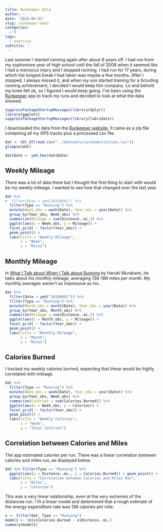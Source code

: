 ```yaml
---
title: Runkeeper Data
author: ~
date: '2018-06-03'
slug: runkeeper-data
categories: 
  - R
tags: 
  - exercise
subtitle: ''
---
```


Last summer I started running again after about 8 years off. I had run from my sophomore year of high school until the fall of 2008 when it seemed like I had a meniscus injury and I stopped running. I had run for 17 years, during which the longest break I had taken was maybe a few months. After I stopped, I always missed it, and when my son started training for a Scouting running achievement, I decided I would keep him company. Lo and behold my knee felt ok, so I figured I would keep going. I've been using the [Runkeeper](https://runkeeper.com/index) app to track my runs and decided to look at what the data showed.

```r
suppressPackageStartupMessages(library(dplyr))
library(ggplot2)
suppressPackageStartupMessages(library(lubridate))
```

I downloaded the data from the [Runkeeper website.](https://runkeeper.com/index) It came as a zip file containing all my GPS tracks plus a processed csv file.
```r
dat <- tbl_df(read.csv("../datasets/cardioActivities.csv"))
glimpse(dat)
```

```r
dat$Date <- ymd_hms(dat$Date)
```

## Weekly Mileage
There was a lot of data there but I thought the first thing to start with would be my weekly mileage. I wanted to see how that changed over the last year. 
```r
dat %>%  
#  filter(Date < ymd(20180601)) %>% 
  filter(Type == "Running") %>%
  mutate(Week_obs = week(Date), Year_obs = year(Date)) %>%
  group_by(Year_obs, Week_obs) %>%
  summarize(Mileage = sum(Distance..mi.)) %>%
  ggplot(aes(x = Week_obs, y = Mileage)) + 
  facet_grid( ~ factor(Year_obs)) +
  geom_point() +
  labs(title = "Weekly Mileage",
       x = "Week", 
       y = "Miles")
```

## Monthly Mileage
In [What I Talk about When I Talk about Running](https://www.amazon.com/dp/B0015DWJ8W/ref=dp-kindle-redirect?_encoding=UTF8&btkr=1) by Haruki Murakami, he talks about his monthly mileage, averaging 136-186 miles per month. My monthly averages weren't as impressive as his.

```r
dat %>%  
  filter(Date < ymd("20180601")) %>%
  filter(Type == "Running") %>%
  mutate(Month_obs = month(Date), Year_obs = year(Date)) %>%
  group_by(Year_obs, Month_obs) %>%
  summarize(Mileage = sum(Distance..mi.)) %>%
  ggplot(aes(x = Month_obs, y = Mileage)) + 
  facet_grid( ~ factor(Year_obs)) +
  geom_point() +
  labs(title = "Monthly Mileage",
       x = "Month", 
       y = "Miles")
```

## Calories Burned
I tracked my weekly calories burned, expecting that these would be highly correlated with mileage.

```r
dat %>%  
  filter(Type == "Running") %>%
  mutate(Week_obs = week(Date), Year_obs = year(Date)) %>%
  group_by(Year_obs, Week_obs) %>%
  summarize(Calories = sum(Calories.Burned)) %>%
  ggplot(aes(x = Week_obs, y = Calories)) + 
  facet_grid( ~ factor(Year_obs)) +
  geom_point() +
  labs(title = "Weekly Calories",
       x = "Week", 
       y = "Total Calories")
```

## Correlation between Calories and Miles
The app estimated calories per run. There was a linear correlation between calories and miles run, as displayed below.

```r
dat %>% filter(Type == "Running") %>%
  ggplot(aes(x = Distance..mi., y = Calories.Burned)) + geom_point() + geom_smooth(method = "lm") +
  labs(title = "Correlation between Calories and Miles Run",
       x = "Miles",
       y = "Calories")
```

This was a very linear relationship, even at the very extremes of the distances run. I fit a linear model and determined that a rough estimate of the energy expenditure rate was 136 calories per mile.

```r
x <- filter(dat, Type == "Running")
model1 <- lm(x$Calories.Burned ~ x$Distance..mi.)
summary(model1)
```

